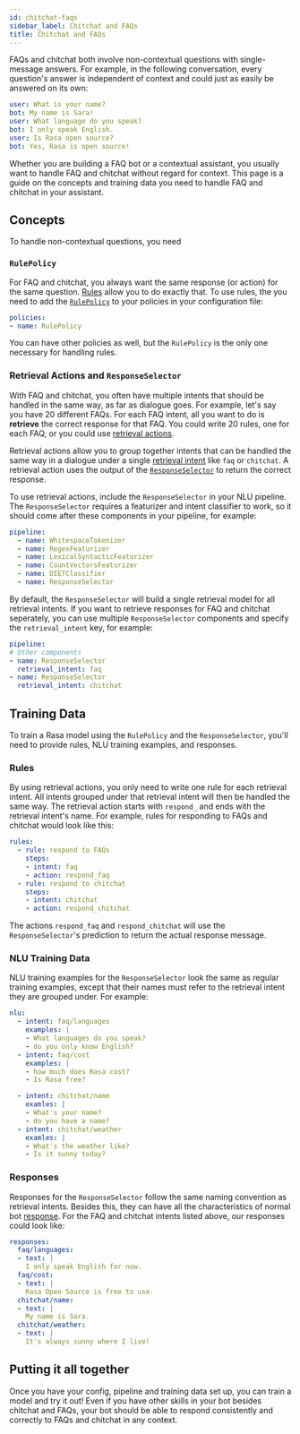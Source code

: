 ```yaml
---
id: chitchat-faqs
sidebar_label: Chitchat and FAQs
title: Chitchat and FAQs
---
```


FAQs and chitchat both involve non-contextual questions with single-message answers. 
For example, in the following conversation, every question's answer is independent of context and could
just as easily be answered on its own:

```yaml
user: What is your name?
bot: My name is Sara!
user: What language do you speak?
bot: I only speak English.
user: Is Rasa open source?
bot: Yes, Rasa is open source!
```

Whether you are building a FAQ bot or a contextual assistant, you usually
want to handle FAQ and chitchat without regard for context. This page is a guide on the concepts
and training data you need to handle FAQ and chitchat in your assistant.

## Concepts

To handle non-contextual questions, you need 

### `RulePolicy`

For FAQ and chitchat, you always want the same response (or action) for the same question. 
[Rules](rules.mdx) allow you to do exactly that.
To use rules, the you need to add the [`RulePolicy`](#rule-policy) to your policies in your configuration file:

```yaml
policies:
- name: RulePolicy
```

You can have other policies as well, but the `RulePolicy` is the only one necessary for handling rules.


### Retrieval Actions and `ResponseSelector`

With FAQ and chitchat, you often have multiple intents that should be handled
in the same way, as far as dialogue goes.
For example, let's say you have 20 different FAQs. For each FAQ intent,
all you want to do is **retrieve** the correct response for that FAQ. You
could write 20 rules, one for each FAQ, or you could use [retrieval
actions](../retrieval-actions.mdx).

Retrieval actions allow you to group together intents that can be handled the
same way in a dialogue under a single [retrieval intent](../glossary.mdx#retrieval-intent)
like `faq` or `chitchat`.
A retrieval action uses the output of the
[`ResponseSelector`](./components/selectors.mdx#response-selector) to return
the correct response. 

To use retrieval actions, include the `ResponseSelector` in your NLU pipeline.
The `ResponseSelector` requires a featurizer and intent classifier to work, so
it should come after these components in your pipeline, for example:

```yaml
pipeline:
  - name: WhitespaceTokenizer
  - name: RegexFeaturizer
  - name: LexicalSyntacticFeaturizer
  - name: CountVectorsFeaturizer
  - name: DIETClassifier
  - name: ResponseSelector
```

By default, the `ResponseSelector` will build a single retrieval model for all retrieval intents.
If you want to retrieve responses for FAQ and chitchat seperately, you can use multiple `ResponseSelector` components 
and specify the `retrieval_intent` key, for example:

```yaml
pipeline:
# Other components
- name: ResponseSelector
  retrieval_intent: faq
- name: ResponseSelector
  retrieval_intent: chitchat
```


## Training Data

To train a Rasa model using the `RulePolicy` and the `ResponseSelector`, you'll need to provide
rules, NLU training examples, and responses.

### Rules

By using retrieval actions, you only need to write one rule for each retrieval intent. All intents
grouped under that retrieval intent will then be handled the same way.
The retrieval action starts with `respond_` and ends with the retrieval intent's name. 
For example, rules for responding to FAQs and chitchat would look like this:

```yaml
rules:
  - rule: respond to FAQs
    steps:
    - intent: faq
    - action: respond_faq
  - rule: respond to chitchat
    steps:
    - intent: chitchat
    - action: respond_chitchat
```

The actions `respond_faq` and `respond_chitchat` will use the `ResponseSelector`'s prediction to return the actual response message.

### NLU Training Data

NLU training examples for the `ResponseSelector` look the same as
regular training examples, except that their names must refer to the retrieval
intent they are grouped under. For example:

```yaml
nlu:
  - intent: faq/languages
    examples: |
    - What languages do you speak?
    - do you only know English?
  - intent: faq/cost
    examples: |
    - how much does Rasa cost?
    - Is Rasa free?

  - intent: chitchat/name
    examles: |
    - What's your name?
    - do you have a name?
  - intent: chitchat/weather
    examles: |
    - What's the weather like?
    - Is it sunny today?
```

### Responses

Responses for the `ResponseSelector` follow the same naming convention as
retrieval intents. Besides this, they can have all the characteristics of 
normal bot [response](domain.mdx#responses). For the FAQ and chitchat intents
listed above, our responses could look like:

```yaml
responses:
  faq/languages: 
  - text: |
    I only speak English for now.
  faq/cost:
  - text: |
    Rasa Open Source is free to use.
  chitchat/name:
  - text: |
    My name is Sara.
  chitchat/weather:
  - text: |
    It's always sunny where I live!
```

## Putting it all together

Once you have your config, pipeline and training data set up, you can train a model and try it out! Even if you 
have other skills in your bot besides chitchat and FAQs, your bot should be able to respond consistently 
and correctly to FAQs and chitchat in any context. 